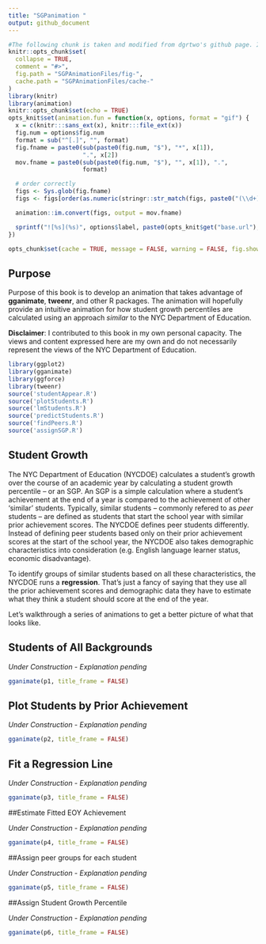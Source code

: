 ```yaml
---
title: "SGPanimation "
output: github_document
---
```


```r

#The following chunk is taken and modified from dgrtwo's github page. It makes is possible for GIFs to render on a github page
knitr::opts_chunk$set(
  collapse = TRUE,
  comment = "#>",
  fig.path = "SGPAnimationFiles/fig-",
  cache.path = "SGPAnimationFiles/cache-"
)
library(knitr)
library(animation)
knitr::opts_chunk$set(echo = TRUE)
opts_knit$set(animation.fun = function(x, options, format = "gif") {
  x = c(knitr:::sans_ext(x), knitr:::file_ext(x))
  fig.num = options$fig.num
  format = sub("^[.]", "", format)
  fig.fname = paste0(sub(paste0(fig.num, "$"), "*", x[1]), 
                     ".", x[2])
  mov.fname = paste0(sub(paste0(fig.num, "$"), "", x[1]), ".", 
                     format)

  # order correctly
  figs <- Sys.glob(fig.fname)
  figs <- figs[order(as.numeric(stringr::str_match(figs, paste0("(\\d+)\\.", x[2]))[, 2]))]

  animation::im.convert(figs, output = mov.fname)

  sprintf("![%s](%s)", options$label, paste0(opts_knit$get("base.url"), mov.fname))
})

opts_chunk$set(cache = TRUE, message = FALSE, warning = FALSE, fig.show = "animate")
```

## Purpose
Purpose of this book is to develop an animation that takes advantage of **gganimate**, **tweenr**, and other R packages. The animation will hopefully provide an intuitive animation for how student growth percentiles are calculated using an approach *similar* to the NYC Department of Education.

**Disclaimer**: I contributed to this book in my own personal capacity. The views and content expressed here are my own and do not necessarily represent the views of the NYC Department of Education. 

```r
library(ggplot2)
library(gganimate)
library(ggforce)
library(tweenr)
source('studentAppear.R')
source('plotStudents.R')
source('lmStudents.R')
source('predictStudents.R')
source('findPeers.R')
source('assignSGP.R')
```

## Student Growth

The NYC Department of Education (NYCDOE) calculates a student's growth over the course of an academic year by calculating a student growth percentile -- or an SGP. An SGP is a simple calculation where a student's achievement at the end of a year is compared to the achievement of other 'similar' students. Typically, similar students -- commonly refered to as *peer* students -- are defined as students that start the school year with similar prior achievement scores. The NYCDOE defines peer students differently. Instead of defining peer students based only on their prior achievement scores at the start of the school year, the NYCDOE also takes demographic characteristics into consideration (e.g. English language learner status, economic disadvantage).

To identify groups of similar students based on all these characteristics, the NYCDOE runs a **regression**. That's just a fancy of saying that they use all the prior achievement scores and demographic data they have to estimate what they think a student should score at the end of the year. 

Let's walkthrough a series of animations to get a better picture of what that looks like.

## Students of All Backgrounds

*Under Construction - Explanation pending*


```r

gganimate(p1, title_frame = FALSE)

```

## Plot Students by Prior Achievement

*Under Construction - Explanation pending*

```r

gganimate(p2, title_frame = FALSE)

```

## Fit a Regression Line

*Under Construction - Explanation pending*

```r

gganimate(p3, title_frame = FALSE)

```

##Estimate Fitted EOY Achievement

*Under Construction - Explanation pending*

```r

gganimate(p4, title_frame = FALSE)

```

##Assign peer groups for each student

*Under Construction - Explanation pending*


```r

gganimate(p5, title_frame = FALSE)

```

##Assign Student Growth Percentile

*Under Construction - Explanation pending*



```r

gganimate(p6, title_frame = FALSE)

```

